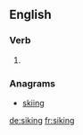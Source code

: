 ==English==

===Verb===
{{head|en}}

# {{present participle of|sike|lang=en}}

===Anagrams===
* [[skiing#English|skiing]]

[[de:siking]]
[[fr:siking]]